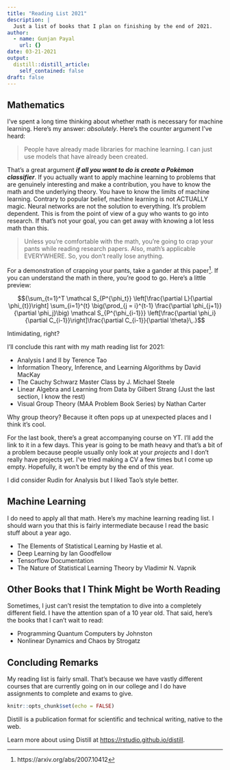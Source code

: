 ```yaml
---
title: "Reading List 2021"
description: |
  Just a list of books that I plan on finishing by the end of 2021.
author:
  - name: Gunjan Payal
    url: {}
date: 03-21-2021
output:
  distill::distill_article:
    self_contained: false
draft: false
---
```

## Mathematics
I've spent a long time thinking about whether math is necessary for machine learning. Here's my answer: _absolutely_. Here's the counter argument I've heard:

> People have already made libraries for machine learning. I can just use models that have already been created.

That's a great argument **_if all you want to do is create a Pokèmon classifier_**. If you actually want to apply machine learning to problems that are genuinely interesting and make a contribution, you have to know the math and the underlying theory. You have to know the limits of machine learning. Contrary to popular belief, machine learning is not ACTUALLY magic. Neural networks are not the solution to everything. It's problem dependent. This is from the point of view of a guy who wants to go into research. If that's not your goal, you can get away with knowing a lot less math than this.

> Unless you're comfortable with the math, you're going to crap your pants while reading research papers. Also, math's applicable EVERYWHERE. So, you don't really lose anything.

For a demonstration of crapping your pants, take a gander at this paper^[https://arxiv.org/abs/2007.10412]. If you can understand the math in there, you're good to go. Here's a little preview:

$${\sum_{t=1}^T  \mathcal S_{P^{\phi_t}} \left[\frac{\partial L}{\partial \phi_{t}}\right] \sum_{i=1}^{t} \big(\prod_{j = i}^{t-1} \frac{\partial \phi_{j+1}}{\partial \phi_j}\big) \mathcal S_{P^{\phi_{i-1}}} \left[\frac{\partial \phi_i}  {\partial  C_{i-1}}\right]\frac{\partial  C_{i-1}}{\partial \theta}\,.}$$

Intimidating, right?


I'll conclude this rant with my math reading list for 2021:

* Analysis I and II by Terence Tao
* Information Theory, Inference, and Learning Algorithms by David MacKay
* The Cauchy Schwarz Master Class by J. Michael Steele
* Linear Algebra and Learning from Data by Gilbert Strang (Just the last section, I know the rest)
* Visual Group Theory (MAA Problem Book Series) by Nathan Carter

<aside>Why group theory? Because it often pops up at unexpected places and I think it's cool.</aside>

For the last book, there's a great accompanying course on YT. I'll add the link to it in a few days. This year is going to be math heavy and that's a bit of a problem because people usually only look at your _projects_ and I don't really have projects yet. I've tried making a CV a few times but I come up empty. Hopefully, it won't be empty by the end of this year.

I did consider Rudin for Analysis but I liked Tao's style better.

## Machine Learning

I do need to apply all that math. Here's my machine learning reading list. I should warn you that this is fairly intermediate because I read the basic stuff about a year ago. 

* The Elements of Statistical Learning by Hastie et al.
* Deep Learning by Ian Goodfellow
* Tensorflow Documentation
* The Nature of Statistical Learning Theory by Vladimir N. Vapnik

## Other Books that I Think Might be Worth Reading

Sometimes, I just can't resist the temptation to dive into a completely different field. I have the attention span of a 10 year old. That said, here's the books that I can't wait to read:

* Programming Quantum Computers by Johnston
* Nonlinear Dynamics and Chaos by Strogatz

## Concluding Remarks
My reading list is fairly small. That's because we have vastly different courses that are currently going on in our college and I do have assignments to complete and exams to give.

```r
knitr::opts_chunk$set(echo = FALSE)
```

Distill is a publication format for scientific and technical writing, native to the web.

Learn more about using Distill at <https://rstudio.github.io/distill>.



